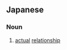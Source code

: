==Japanese==
{{ja-kanjitab|じ|じつ|かん|けい|yomi=on}}

===Noun===
{{ja-noun|じじつかんけい}}

# [[actual]] [[relationship]]